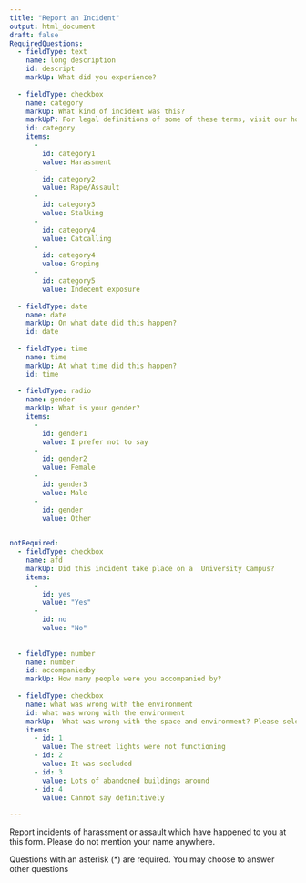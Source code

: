```yaml
--- 
title: "Report an Incident"
output: html_document
draft: false 
RequiredQuestions: 
  - fieldType: text
    name: long description
    id: descript
    markUp: What did you experience?
    
  - fieldType: checkbox
    name: category
    markUp: What kind of incident was this?
    markUpP: For legal definitions of some of these terms, visit our home page. 
    id: category 
    items:
      - 
        id: category1
        value: Harassment
      - 
        id: category2
        value: Rape/Assault
      - 
        id: category3 
        value: Stalking
      - 
        id: category4 
        value: Catcalling
      - 
        id: category4
        value: Groping
      -
        id: category5
        value: Indecent exposure
  
  - fieldType: date
    name: date
    markUp: On what date did this happen?
    id: date
  
  - fieldType: time
    name: time
    markUp: At what time did this happen?
    id: time
  
  - fieldType: radio
    name: gender
    markUp: What is your gender?
    items: 
      -
        id: gender1
        value: I prefer not to say
      -
        id: gender2
        value: Female
      -
        id: gender3
        value: Male
      -
        id: gender
        value: Other

  
notRequired:
  - fieldType: checkbox
    name: afd
    markUp: Did this incident take place on a  University Campus?
    items: 
      - 
        id: yes
        value: "Yes"
      - 
        id: no
        value: "No"
 
  
  - fieldType: number
    name: number
    id: accompaniedby
    markUp: How many people were you accompanied by?
  
  - fieldType: checkbox
    name: what was wrong with the environment
    id: what was wrong with the environment
    markUp:  What was wrong with the space and environment? Please select all the options you think are relevant
    items: 
      - id: 1
        value: The street lights were not functioning
      - id: 2
        value: It was secluded
      - id: 3
        value: Lots of abandoned buildings around
      - id: 4
        value: Cannot say definitively
  
---
```



 
Report incidents of harassment or assault which have happened to you at this form. Please do not mention your name anywhere.

Questions with an asterisk (*) are required. You may choose to answer other questions
